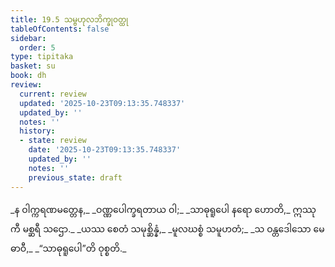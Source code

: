 ```yaml
---
title: 19.5 သမ္ဗဟုလဘိက္ခုဝတ္ထု
tableOfContents: false
sidebar:
  order: 5
type: tipitaka
basket: su
book: dh
review:
  current: review
  updated: '2025-10-23T09:13:35.748337'
  updated_by: ''
  notes: ''
  history:
  - state: review
    date: '2025-10-23T09:13:35.748337'
    updated_by: ''
    notes: ''
    previous_state: draft
---
```



<ReviewStatus review={frontmatter.review} showDetails={true} />

<HypothesisAnnotation frontmatter={frontmatter} />

<DynamicBreadcrumb />

<Division number="262" book="dh" e="ch" v="18" p="51">

<Paragraph number="283" type="verses" book="dh">
_န ဝါက္ကရဏမတ္တေန,_  
_ဝဏ္ဏပေါက္ခရတာယ ဝါ;_  
_သာဓုရူပေါ နရော ဟောတိ,_  
ဣဿုကီ မစ္ဆရီ သဌော._  

</Paragraph>

</Division>
<Division number="263" book="dh" e="ch" v="18" p="51">

<Paragraph number="284" type="verses" book="dh">
_ယဿ စေတံ သမုစ္ဆိန္နံ,_  
_မူလဃစ္စံ သမူဟတံ;_  
_သ ဝန္တဒေါသော မေဓာဝီ,_  
_“သာဓုရူပေါ”တိ ဝုစ္စတိ._
</Paragraph>
</Division>